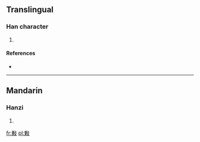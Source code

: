==Translingual==

===Han character===
{{Han char|rn=66|rad=攴|as=08|sn=12|four=6194<sub>7</sub>|canj=田木卜水 (WDYE)}}

# {{defn|Han|sort=攴08}}

====References====
* {{Han ref|kx=0473.020|dkj=13270|dj=0826.050|hdz=21464.090|uh=6564|ud=25956|bh=D975|bd=55669}}

----

==Mandarin==

===Hanzi===
{{cmn-hanzi|pin=[[diāo]] ([[diao1]]), [[duī]] ([[dui1]]), [[duì]] ([[dui4]]), [[kě]] ([[ke3]]), [[tuán]] ([[tuan2]]), [[tún]] ([[tun2]])|wg=tiao<sup>1</sup>, tui<sup>1</sup>, tui<sup>4</sup>, k'o<sup>3</sup>, t'uan<sup>2</sup>, t'un<sup>2</sup>}}

# {{defn|Mandarin|sort=攴08}}

[[fr:敤]]
[[pl:敤]]